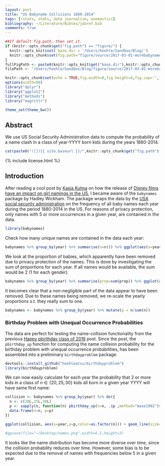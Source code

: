 ```yaml
---
layout: post
title: "US Babyname Collisions 1880-2014"
tags: [rstats, stats, data journalism, onomastics]
bibliography: ~/Literature/Bibtex/jabref.bib
comments: true
---
```



```r
##If default fig.path, then set it.
if (knitr::opts_chunk$get("fig.path") == "figure/") {
  knitr::opts_knit$set( base.dir = '/Users/hoehle/Sandbox/Blog/')
  knitr::opts_chunk$set(fig.path="figure/source/2017-03-01-morebabynames/")
}
fullFigPath <- paste0(knitr::opts_knit$get("base.dir"),knitr::opts_chunk$get("fig.path"))
filePath <- "/Users/hoehle/Sandbox/Blog/figure/source/2017-03-01-morebabynames/"

knitr::opts_chunk$set(echo = TRUE,fig.width=8,fig.height=4,fig.cap='',fig.align='center',echo=FALSE,dpi=72*2) # autodep=TRUE
options(width=90)
library("dplyr")
library("ggplot2")
library("methods")
library("magrittr")

theme_set(theme_bw())
```

## Abstract

We use US Social Security Administration data to compute the probability of a name clash in a class of year-YYYY born kids during the years 1880-2014.

<center>
```r
cat(paste0("![]({{ site.baseurl }}/",knitr::opts_chunk$get("fig.path"),"COLLIDEPROBTS-1.png"),")")
```
</center>

{% include license.html %}

## Introduction

After reading a cool post by [Kasia Kulma](https://kkulma.github.io/) on
how the release of [Disney films have an impact on girl namings in the
US](https://kkulma.github.io/2017-02-22-disney-names/), I became aware of the `babynames` package by Hadley Wickham. The package wraps the data by the
[USA social security administration](https://www.ssa.gov/oact/babynames/limits.html)
on the frequency of all baby names each year during the period 1880-2014 in the US. For
reasons of privacy protection, only names with 5 or more occurrences in a given year, are contained in the data. 

```r
library(babynames)
```

Check how many unique names are contained in the data each year:
```r
babynames %>% group_by(year) %>% summarise(n=n()) %>% ggplot(aes(x=year, y=n)) + geom_line() + xlab("Time (years)") + ylab("Number of different names in the data")
```

We look at the proportion of babies, which apparently have been removed due to privacy protection of the names. This is done by investigating the sum of proportions for each year. If all names would be available, the sum would be 2 (1 for each gender).

```r
babynames %>% group_by(year) %>% summarise(prop=sum(prop)) %>% ggplot(aes(x=year, y=(2-prop)/2)) + geom_line() + xlab("Time (years)") + ylab("Proportion of the population removed") + scale_y_continuous(labels=scales::percent)
```
It becomes clear that a non-negligible part of the data appear to have been removed. Due to these names being removed, we re-scale the yearly proportions s.t. they really sum to one.

```r
babynames <- babynames %>% group_by(year) %>% mutate(p = n/sum(n))
```


### Birthday Problem with Unequal Occurrence Probabilities

The data are perfect for testing the
name-collision functionality from the previous
[Happy pbirthday class of 2016](http://staff.math.su.se/hoehle/blog/2017/02/13/bday.html) post. Since the post, the `pbirthday_up` function for computing the name collision probability for the birthday problem with unequal occurrence probabilities, has been assembled into a preliminary `birthdayproblem` package.

```r
devtools::install_github("hoehleatsu/birthdayproblem")
library(birthdayproblem)
```

We can now easily calculate for each year the probability that 2 or more kids in a class of $n\in \{20,25,30\}$ kids all born in a given year YYYY will have same first name:

```r
collision <- babynames %>% group_by(year) %>% do({
  n <- c(20L,25L,30L)
  p <- sapply(n, function(n) pbirthday_up(n=n, .$p ,method="mase1992")$prob)
  data.frame(n=n, p=p)
})
```
```r
ggplot(collision, aes(x=year,y=p,color=as.factor(n))) + geom_line(size=1.2) + xlab("Time (year)") + ggtitle("Probability of a name clash in a group of n kids born in year YYYY") + ylab("Probability")+  scale_y_continuous(limits=c(0,1),labels=scales::percent) +  scale_colour_discrete(name  ="n")
```
```r
#ggsave(file="~/Desktop/names.png",width=6.5,height=3)
```
It looks like the name distribution has become more diverse
over time, since the collision probability reduces over time. However, some bias is to be expected due to the removal of names with frequencies below 5 in a given year.
